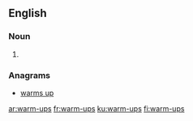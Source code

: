==English==

===Noun===
{{head|en|plural}}

# {{plural of|warm-up|lang=en}}

===Anagrams===
* [[warms up#English|warms up]]

[[ar:warm-ups]]
[[fr:warm-ups]]
[[ku:warm-ups]]
[[fi:warm-ups]]